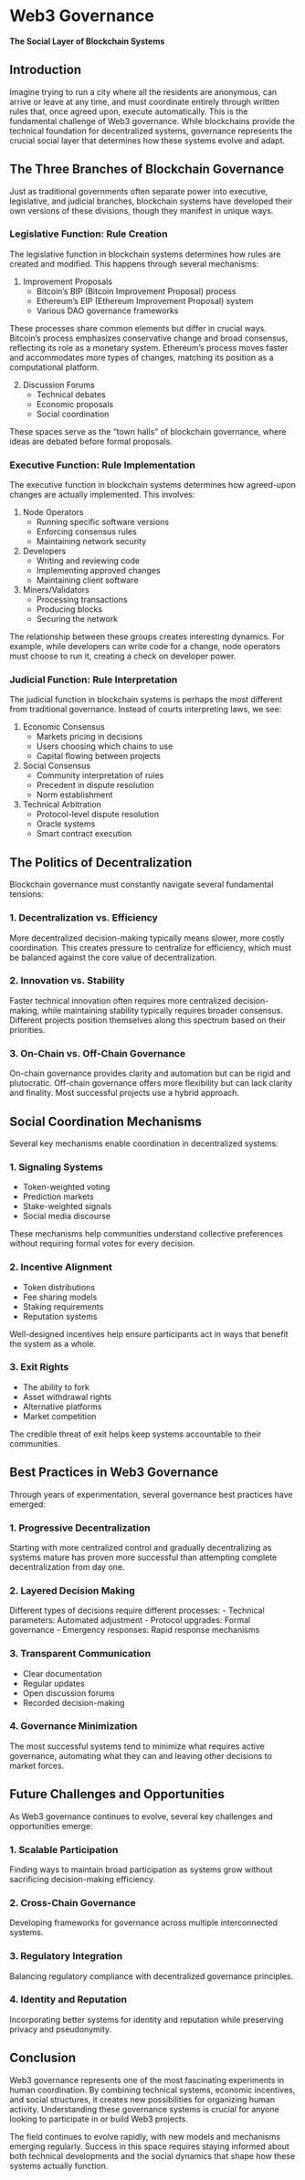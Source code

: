 # Web3 Governance
**The Social Layer of Blockchain Systems**

## Introduction

Imagine trying to run a city where all the residents are anonymous, can arrive or leave at any time, and must coordinate entirely through written rules that, once agreed upon, execute automatically. This is the fundamental challenge of Web3 governance. While blockchains provide the technical foundation for decentralized systems, governance represents the crucial social layer that determines how these systems evolve and adapt.

## The Three Branches of Blockchain Governance

Just as traditional governments often separate power into executive, legislative, and judicial branches, blockchain systems have developed their own versions of these divisions, though they manifest in unique ways.

### Legislative Function: Rule Creation

The legislative function in blockchain systems determines how rules are created and modified. This happens through several mechanisms:

1. Improvement Proposals
   - Bitcoin's BIP (Bitcoin Improvement Proposal) process
   - Ethereum's EIP (Ethereum Improvement Proposal) system
   - Various DAO governance frameworks

These processes share common elements but differ in crucial ways. Bitcoin's process emphasizes conservative change and broad consensus, reflecting its role as a monetary system. Ethereum's process moves faster and accommodates more types of changes, matching its position as a computational platform.

2. Discussion Forums
   - Technical debates
   - Economic proposals
   - Social coordination
   
These spaces serve as the "town halls" of blockchain governance, where ideas are debated before formal proposals.

### Executive Function: Rule Implementation

The executive function in blockchain systems determines how agreed-upon changes are actually implemented. This involves:

1. Node Operators
   - Running specific software versions
   - Enforcing consensus rules
   - Maintaining network security

2. Developers
   - Writing and reviewing code
   - Implementing approved changes
   - Maintaining client software

3. Miners/Validators
   - Processing transactions
   - Producing blocks
   - Securing the network

The relationship between these groups creates interesting dynamics. For example, while developers can write code for a change, node operators must choose to run it, creating a check on developer power.

### Judicial Function: Rule Interpretation

The judicial function in blockchain systems is perhaps the most different from traditional governance. Instead of courts interpreting laws, we see:

1. Economic Consensus
   - Markets pricing in decisions
   - Users choosing which chains to use
   - Capital flowing between projects

2. Social Consensus
   - Community interpretation of rules
   - Precedent in dispute resolution
   - Norm establishment

3. Technical Arbitration
   - Protocol-level dispute resolution
   - Oracle systems
   - Smart contract execution

## The Politics of Decentralization

Blockchain governance must constantly navigate several fundamental tensions:

### 1. Decentralization vs. Efficiency

More decentralized decision-making typically means slower, more costly coordination. This creates pressure to centralize for efficiency, which must be balanced against the core value of decentralization.

### 2. Innovation vs. Stability

Faster technical innovation often requires more centralized decision-making, while maintaining stability typically requires broader consensus. Different projects position themselves along this spectrum based on their priorities.

### 3. On-Chain vs. Off-Chain Governance

On-chain governance provides clarity and automation but can be rigid and plutocratic. Off-chain governance offers more flexibility but can lack clarity and finality. Most successful projects use a hybrid approach.

## Social Coordination Mechanisms

Several key mechanisms enable coordination in decentralized systems:

### 1. Signaling Systems

- Token-weighted voting
- Prediction markets
- Stake-weighted signals
- Social media discourse

These mechanisms help communities understand collective preferences without requiring formal votes for every decision.

### 2. Incentive Alignment

- Token distributions
- Fee sharing models
- Staking requirements
- Reputation systems

Well-designed incentives help ensure participants act in ways that benefit the system as a whole.

### 3. Exit Rights

- The ability to fork
- Asset withdrawal rights
- Alternative platforms
- Market competition

The credible threat of exit helps keep systems accountable to their communities.

## Best Practices in Web3 Governance

Through years of experimentation, several governance best practices have emerged:

### 1. Progressive Decentralization

Starting with more centralized control and gradually decentralizing as systems mature has proven more successful than attempting complete decentralization from day one.

### 2. Layered Decision Making

Different types of decisions require different processes:
- Technical parameters: Automated adjustment
- Protocol upgrades: Formal governance
- Emergency responses: Rapid response mechanisms

### 3. Transparent Communication

- Clear documentation
- Regular updates
- Open discussion forums
- Recorded decision-making

### 4. Governance Minimization

The most successful systems tend to minimize what requires active governance, automating what they can and leaving other decisions to market forces.

## Future Challenges and Opportunities

As Web3 governance continues to evolve, several key challenges and opportunities emerge:

### 1. Scalable Participation

Finding ways to maintain broad participation as systems grow without sacrificing decision-making efficiency.

### 2. Cross-Chain Governance

Developing frameworks for governance across multiple interconnected systems.

### 3. Regulatory Integration

Balancing regulatory compliance with decentralized governance principles.

### 4. Identity and Reputation

Incorporating better systems for identity and reputation while preserving privacy and pseudonymity.

## Conclusion

Web3 governance represents one of the most fascinating experiments in human coordination. By combining technical systems, economic incentives, and social structures, it creates new possibilities for organizing human activity. Understanding these governance systems is crucial for anyone looking to participate in or build Web3 projects.

The field continues to evolve rapidly, with new models and mechanisms emerging regularly. Success in this space requires staying informed about both technical developments and the social dynamics that shape how these systems actually function.